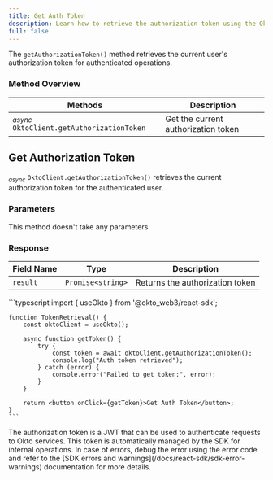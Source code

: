 ```yaml
---
title: Get Auth Token
description: Learn how to retrieve the authorization token using the Okto SDK.
full: false
---
```



<AIMarkdownComponent isIndex={false} />

The `getAuthorizationToken()` method retrieves the current user's authorization token for authenticated operations.

### Method Overview

| Methods | Description |
|---------|-------------|
| <sub><i>async</i></sub> `OktoClient.getAuthorizationToken` | Get the current authorization token |

<div className="method-box">

## Get Authorization Token

<sub><i>async</i></sub> `OktoClient.getAuthorizationToken()` retrieves the current authorization token for the authenticated user.

### Parameters

This method doesn't take any parameters.

### Response

<Callout title="Success Response">

| Field Name | Type | Description |
|------------|------|-------------|
| `result` | `Promise<string>` | Returns the authorization token |

</Callout>

<Accordions>
<Accordion title="Example">
<Tabs items={['Typescript']}>
  <Tab value="Typescript">
    ```typescript
    import { useOkto } from '@okto_web3/react-sdk';

    function TokenRetrieval() {
        const oktoClient = useOkto();

        async function getToken() {
            try {
                const token = await oktoClient.getAuthorizationToken();
                console.log("Auth token retrieved");
            } catch (error) {
                console.error("Failed to get token:", error);
            }
        }

        return <button onClick={getToken}>Get Auth Token</button>;
    }
    ```
  </Tab>
</Tabs>
</Accordion>
</Accordions>

</div>

<Callout>
The authorization token is a JWT that can be used to authenticate requests to Okto services. This token is automatically managed by the SDK for internal operations.
</Callout>

<Callout title="Note">
In case of errors, debug the error using the error code and refer to the [SDK errors and warnings](/docs/react-sdk/sdk-error-warnings) documentation for more details.
</Callout>